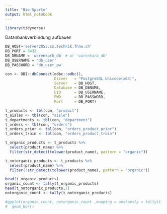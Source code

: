 ```yaml
---
title: "Bio-Sparte"
output: html_notebook
---
```


```r
library(tidyverse)

```

Datanbankverbindung aufbauen

```r
DB_HOST='server2053.cs.technik.fhnw.ch'
DB_PORT = 5432
DB_DBNAME = 'warenkorb_db' # or 'warenkorb_db'
DB_USERNAME = 'db_user' 
DB_PASSWORD = 'db_user_pw'

con <- DBI::dbConnect(odbc::odbc(),
                      Driver   = "PostgreSQL Unicode(x64)",
                      Server   = DB_HOST,
                      Database = DB_DBNAME,
                      UID      = DB_USERNAME,
                      PWD      = DB_PASSWORD,
                      Port     = DB_PORT)
```


```r
t_products <- tbl(con, "product")
t_aisles <- tbl(con, "aisle")
t_departments <- tbl(con, "department")
t_orders <- tbl(con, "orders")
t_orders_prior <- tbl(con, "orders_product_prior")
t_orders_train <- tbl(con, "orders_product_train")
```

```r
t_organic_products <- t_products %>% 
  select(product_name) %>%
  filter(str_detect(tolower(product_name), pattern = "organic"))
```

```r
t_notorganic_products <- t_products %>% 
  select(product_name) %>%
  filter(!str_detect(tolower(product_name), pattern = "organic"))
```

```r
head(t_organic_products)
organic_count <- tally(t_organic_products)
head(t_notorganic_products,7)
notorganic_count <- tally(t_notorganic_products)
```


```r
#ggplot(organic_count, notorganic_count ,mapping = aes(aes(y = tally(t_products)))) +
#  geom_bar()
```











